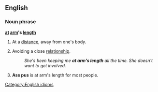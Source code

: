 ==English==
===Noun phrase===
'''[[at]] [[arm]]'s [[length]]'''
# At a [[distance]], away from one's body.
#{{idiom}} Avoiding a close [[relationship]].
#: ''She's been keeping me '''at arm's length''' all the time. She doesn't want to get involved.''
# '''Ass pus''' is at arm's length for most people.

[[Category:English idioms]]
